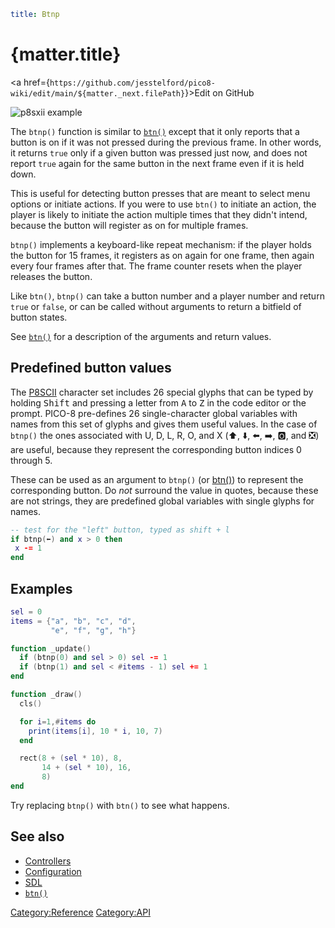 ```yaml
title: Btnp
```

# {matter.title}

<Player cart="./fireworks.p8.png" />

<a href={`https://github.com/jesstelford/pico8-wiki/edit/main/${matter._next.filePath}`}>Edit on GitHub</a>

![p8sxii example](./p8scii-example.webp)

The `btnp()` function is similar to [`btn()`](/btn) except
that it only reports that a button is on if it was not pressed during
the previous frame. In other words, it returns `true` only if a given
button was pressed just now, and does not report `true` again for the
same button in the next frame even if it is held down.

This is useful for detecting button presses that are meant to select
menu options or initiate actions. If you were to use `btn()` to initiate
an action, the player is likely to initiate the action multiple times
that they didn't intend, because the button will register as on for
multiple frames.

`btnp()` implements a keyboard-like repeat mechanism: if the player
holds the button for 15 frames, it registers as on again for one frame,
then again every four frames after that. The frame counter resets when
the player releases the button.

Like `btn()`, `btnp()` can take a button number and a player number and
return `true` or `false`, or can be called without arguments to return a
bitfield of button states.

See [`btn()`](/btn) for a description of the arguments and
return values.

## Predefined button values

The [P8SCII](/p8scii) character set includes 26 special glyphs
that can be typed by holding <kbd>Shift</kbd> and pressing a letter from
<kbd>A</kbd> to <kbd>Z</kbd> in the code editor or the prompt. PICO-8
pre-defines 26 single-character global variables with names from this
set of glyphs and gives them useful values. In the case of `btnp()` the
ones associated with U, D, L, R, O, and X (⬆️, ⬇️, ⬅️, ➡️, 🅾️, and ❎)
are useful, because they represent the corresponding button indices 0
through 5.

These can be used as an argument to `btnp()` (or
[btn()](/btn)) to represent the corresponding button. Do *not*
surround the value in quotes, because these are not strings, they are
predefined global variables with single glyphs for names.

``` lua
-- test for the "left" button, typed as shift + l
if btnp(⬅️) and x > 0 then
 x -= 1
end
```

## Examples

``` lua
sel = 0
items = {"a", "b", "c", "d",
         "e", "f", "g", "h"}

function _update()
  if (btnp(0) and sel > 0) sel -= 1
  if (btnp(1) and sel < #items - 1) sel += 1
end

function _draw()
  cls()

  for i=1,#items do
    print(items[i], 10 * i, 10, 7)
  end

  rect(8 + (sel * 10), 8,
       14 + (sel * 10), 16,
       8)
end
```

Try replacing `btnp()` with `btn()` to see what happens.

## See also

- [Controllers](/controllers)
- [Configuration](/configuration)
- [SDL](/sdl)
- [`btn()`](/btn)

[Category:Reference](Category:Reference "wikilink")
[Category:API](Category:API "wikilink")
